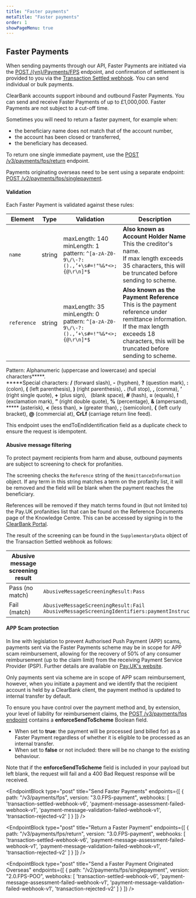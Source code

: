 ```yaml
---
title: "Faster payments"
metaTitle: "Faster payments"
order: 1
showPageMenu: true
---
```



## Faster Payments

When sending payments through our API, Faster Payments are initiated via the [POST /{vn}/Payments/FPS](#send-faster-payments) endpoint, and confirmation of settlement is provided to you via the [Transaction Settled webhook](#transaction-settled-webhook). You can send individual or bulk payments.

ClearBank accounts support inbound and outbound Faster Payments. You can send and receive Faster Payments of up to £1,000,000. 
Faster Payments are not subject to a cut-off time.

Sometimes you will need to return a faster payment, for example when: 
- the beneficiary name does not match that of the account number, 
- the account has been closed or transferred, 
- the beneficiary has deceased. 

To return one single immediate payment, use the [POST /v3/payments/fps/return](#return-a-faster-payment) endpoint.

Payments originating overseas need to be sent using a separate endpoint: [POST /v2/payments/fps/singlepayment](#send-a-faster-payment-originated-overseas).

#### Validation

Each Faster Payment is validated against these rules: 

| Element     | Type   | Validation | Description  |
|-------------|--------|------------|--------------|
| `name`      | string | maxLength: 140<br /> minLength: 1 <br /> pattern: `^[a-zA-Z0-9\/\-?:().,’+\s#=!"%&*<>;{@\r\n]*$` | **Also known as Account Holder Name** <br /> This the creditor's name.<br /> If max length exceeds 35 characters, this will be truncated before sending to scheme.                                   |
| `reference` | string | maxLength: 35 <br /> minLength: 0 <br /> pattern: `^[a-zA-Z0-9\/\-?:().,’+\s#=!"%&*<>;{@\r\n]*$` | **Also known as the Payment Reference** <br /> This is the payment reference under remittance information. If the max length exceeds 18 characters, this will be truncated before sending to scheme. |

Pattern: Alphanumeric (uppercase and lowercase) and special characters*****.<br />
*****Special characters: **/** (forward slash), **-** (hyphen), **?** (question mark), **:** (colon), **(** (left parenthesis), **)** (right parenthesis), **.** (full stop), **,** (comma), **’** (right single quote), **+** (plus sign), &nbsp; (blank space), **#** (hash), **=** (equals), **!** (exclamation mark), **”** (right double quote), **%** (percentage), **&** (ampersand), ***** (asterisk), **<** (less than), **>** (greater than), **;** (semicolon), **{** (left curly bracket), **@** (commercial at), **CrLf** (carriage return line feed).

This endpoint uses the endToEndIdentification field as a duplicate check to ensure the request is idempotent.   

#### Abusive message filtering

To protect payment recipients from harm and abuse, outbound payments are subject to screening to check for profanities.

The screening checks the `Reference` string of the `RemittanceInformation` object. If any term in this string matches a term on the profanity list, it will be removed and the field will be blank when the payment reaches the beneficiary.

References will be removed if they match terms found in (but not limited to) the Pay.UK profanities list that can be found on the Reference Documents page of the Knowledge Centre. This can be accessed by signing in to the [ClearBank Portal](https://clearbank.github.io/docs/api/getting-started).

The result of the screening can be found in the `SupplementaryData` object of the Transaction Settled webhook as follows:

| Abusive message screening result    | Supplementary Data value      |
|--------------------------------------|-------------------------------|
| Pass (no match)                      | `AbusiveMessageScreeningResult:Pass` |
| Fail (match)                         | `AbusiveMessageScreeningResult:Fail`<br /> `AbusiveMessageScreeningIdentifiers:paymentInstruction.creditTransfer.remittanceInformation.structured.creditorReferenceInformation.reference` |

#### APP Scam protection

In line with legislation to prevent Authorised Push Payment (APP) scams, payments sent via the Faster Payments scheme may be in scope for APP scam reimbursement, allowing for the recovery of 50% of any consumer reimbursement (up to the claim limit) from the receiving Payment Service Provider (PSP). Further details are available on [Pay.UK's website](https://www.wearepay.uk/appr-policy/).

Only payments sent via scheme are in scope of APP scam reimbursement, however, when you initiate a payment and we identify that the recipient account is held by a ClearBank client, the payment method is updated to internal transfer by default.

To ensure you have control over the payment method and, by extension, your level of liability for reimbursement claims, the [POST /v3/payments/fps endpoint](#send-faster-payments) contains a **enforceSendToScheme** Boolean field.

- When set to **true**: the payment will be processed (and billed for) as a Faster Payment regardless of whether it is eligible to be processed as an internal transfer. 
- When set to **false** or not included: there will be no change to the existing behaviour.

<Callout colour="blue"><p>Note that if the <strong>enforceSendToScheme</strong> field is included in your payload but left blank, the request will fail and a 400 Bad Request response will be received.</p>
</Callout>

<EndpointBlock
type="post"
title="Send Faster Payments"
endpoints={[
  {
    path: "/v3/payments/fps",
    version: "3.0.FPS-payment",
    webhooks: [
      'transaction-settled-webhook-v6',
      'payment-message-assessment-failed-webhook-v1',
      'payment-message-validation-failed-webhook-v1',
      'transaction-rejected-v2'
    ]
  }
]}
/>

<WebhookPlaceholder render='transaction-settled-webhook-v6' />
<WebhookPlaceholder render='payment-message-assessment-failed-webhook-v1' />
<WebhookPlaceholder render='payment-message-validation-failed-webhook-v1' />
<WebhookPlaceholder render='transaction-rejected-v2' />
<WebhookPlaceholder render='inbound-held-transaction-v1' />
<WebhookPlaceholder render='outbound-held-transaction-v1' />


<EndpointBlock
type="post"
title="Return a Faster Payment"
endpoints={[
  {
    path: "/v3/payments/fps/return",
    version: "3.0.FPS-payment",
    webhooks: [
      'transaction-settled-webhook-v6',
      'payment-message-assessment-failed-webhook-v1',
      'payment-message-validation-failed-webhook-v1',
      'transaction-rejected-v2'
    ]
  }
]}
/>

<EndpointBlock
  type="post"
  title="Send a Faster Payment Originated Overseas"
  endpoints={[
  {
    path: "/v2/payments/fps/singlepayment",
    version: "2.0.FPS-POO",
    webhooks: [
      'transaction-settled-webhook-v6',
      'payment-message-assessment-failed-webhook-v1',
      'payment-message-validation-failed-webhook-v1',
      'transaction-rejected-v2'
    ]
  }
]}
/>
